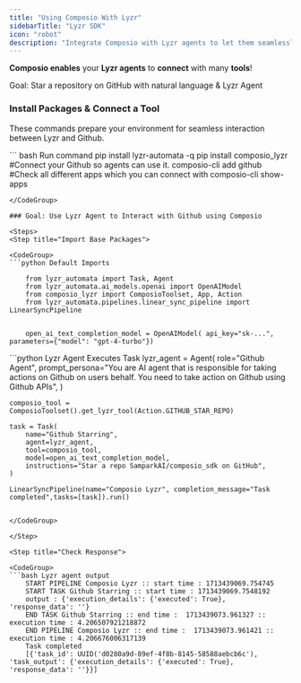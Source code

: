 ```yaml
---
title: "Using Composio With Lyzr"
sidebarTitle: "Lyzr SDK"
icon: "robot"
description: "Integrate Composio with Lyzr agents to let them seamlessly interact with external apps"
---
```


**Composio enables** your **Lyzr agents** to **connect** with many **tools**!

<Tip>Goal: Star a repository on GitHub with natural language & Lyzr Agent</Tip>

### Install Packages & Connect a Tool

These commands prepare your environment for seamless interaction between Lyzr and Github.

<CodeGroup>
``` bash Run command
    pip install lyzr-automata -q
    pip install composio_lyzr
    #Connect your Github so agents can use it. 
    composio-cli add github
    #Check all different apps which you can connect with
    composio-cli show-apps

```
</CodeGroup>

### Goal: Use Lyzr Agent to Interact with Github using Composio

<Steps>
<Step title="Import Base Packages">

<CodeGroup>
```python Default Imports

    from lyzr_automata import Task, Agent
    from lyzr_automata.ai_models.openai import OpenAIModel
    from composio_lyzr import ComposioToolset, App, Action
    from lyzr_automata.pipelines.linear_sync_pipeline import LinearSyncPipeline


    open_ai_text_completion_model = OpenAIModel( api_key="sk-...", parameters={"model": "gpt-4-turbo"})

```

</CodeGroup>

</Step>

<Step title="Execute the Agent">

<CodeGroup>
```python Lyzr Agent Executes Task
    lyzr_agent = Agent(
        role="Github Agent",
        prompt_persona="You are AI agent that is responsible for taking actions on Github on users behalf. You need to take action on Github using Github APIs",
    )

    composio_tool = ComposioToolset().get_lyzr_tool(Action.GITHUB_STAR_REPO)

    task = Task(
        name="Github Starring",
        agent=lyzr_agent,
        tool=composio_tool,
        model=open_ai_text_completion_model,
        instructions="Star a repo SamparkAI/composio_sdk on GitHub",
    )

    LinearSyncPipeline(name="Composio Lyzr", completion_message="Task completed",tasks=[task]).run()

```

</CodeGroup>

</Step>

<Step title="Check Response">

<CodeGroup>
```bash Lyzr agent output
    START PIPELINE Composio Lyzr :: start time : 1713439069.754745
    START TASK Github Starring :: start time : 1713439069.7548192
    output : {'execution_details': {'executed': True}, 'response_data': ''}
    END TASK Github Starring :: end time :  1713439073.961327 :: execution time : 4.206507921218872
    END PIPELINE Composio Lyzr :: end time :  1713439073.961421 :: execution time : 4.206676006317139
    Task completed
    [{'task_id': UUID('d0280a9d-89ef-4f8b-8145-58588aebcb6c'), 'task_output': {'execution_details': {'executed': True}, 'response_data': ''}}]
```

</CodeGroup>

</Step>
</Steps>
